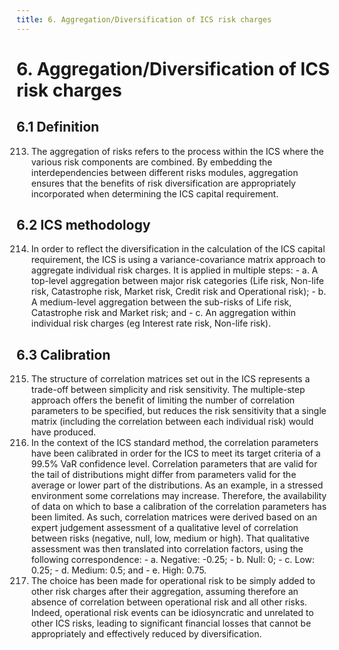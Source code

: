 ```yaml
---
title: 6. Aggregation/Diversification of ICS risk charges
---
```

# 6. Aggregation/Diversification of ICS risk charges

## 6.1 Definition
213. The aggregation of risks refers to the process within the ICS where the various risk components are combined. By embedding the interdependencies between different risks modules, aggregation ensures that the benefits of risk diversification are appropriately incorporated when determining the ICS capital requirement.

## 6.2 ICS methodology
214. In order to reflect the diversification in the calculation of the ICS capital requirement, the ICS is using a variance-covariance matrix approach to aggregate individual risk charges. It is applied in multiple steps:
    - a. A top-level aggregation between major risk categories (Life risk, Non-life risk, Catastrophe risk, Market risk, Credit risk and Operational risk);
    - b. A medium-level aggregation between the sub-risks of Life risk, Catastrophe risk and Market risk; and
    - c. An aggregation within individual risk charges (eg Interest rate risk, Non-life risk).

## 6.3 Calibration
215. The structure of correlation matrices set out in the ICS represents a trade-off between simplicity and risk sensitivity. The multiple-step approach offers the benefit of limiting the number of correlation parameters to be specified, but reduces the risk sensitivity that a single matrix (including the correlation between each individual risk) would have produced.
216. In the context of the ICS standard method, the correlation parameters have been calibrated in order for the ICS to meet its target criteria of a 99.5% VaR confidence level. Correlation parameters that are valid for the tail of distributions might differ from parameters valid for the average or lower part of the distributions. As an example, in a stressed environment some correlations may increase. Therefore, the availability of data on which to base a calibration of the correlation parameters has been limited. As such, correlation matrices were derived based on an expert judgement assessment of a qualitative level of correlation between risks (negative, null, low, medium or high). That qualitative assessment was then translated into correlation factors, using the following correspondence:
    - a. Negative: -0.25;
    - b. Null: 0;
    - c. Low: 0.25;
    - d. Medium: 0.5; and
    - e. High: 0.75.
217. The choice has been made for operational risk to be simply added to other risk charges after their aggregation, assuming therefore an absence of correlation between operational risk and all other risks. Indeed, operational risk events can be idiosyncratic and unrelated to other ICS risks, leading to significant financial losses that cannot be appropriately and effectively reduced by diversification.
